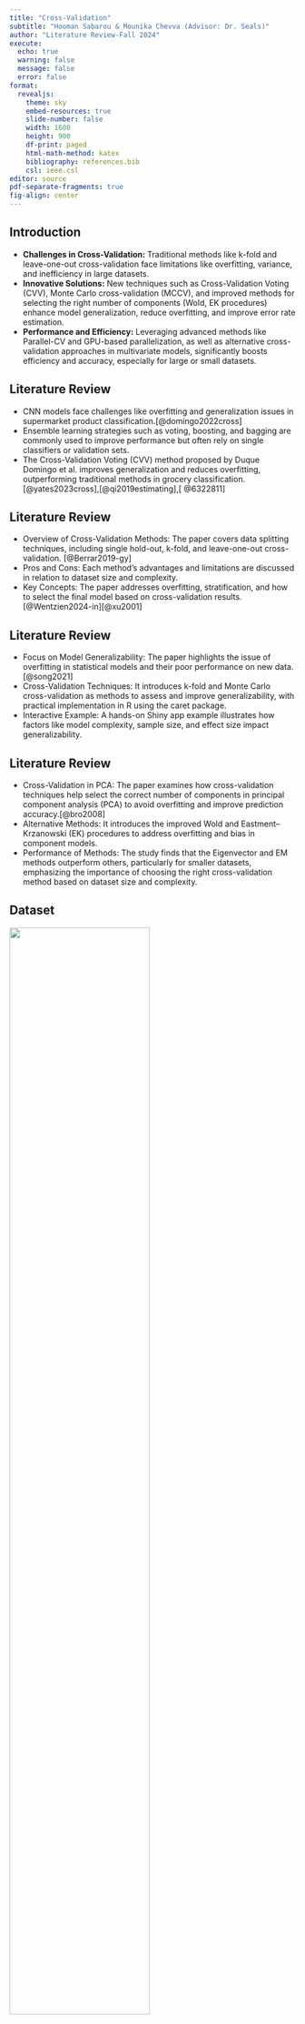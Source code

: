 ```yaml
---
title: "Cross-Validation"
subtitle: "Hooman Sabarou & Mounika Chevva (Advisor: Dr. Seals)"
author: "Literature Review-Fall 2024"
execute:
  echo: true
  warning: false
  message: false
  error: false
format: 
  revealjs:
    theme: sky
    embed-resources: true
    slide-number: false
    width: 1600
    height: 900
    df-print: paged
    html-math-method: katex
    bibliography: references.bib 
    csl: ieee.csl    
editor: source
pdf-separate-fragments: true
fig-align: center
---
```



## Introduction  {.smaller}

- **Challenges in Cross-Validation:** Traditional methods like k-fold and leave-one-out cross-validation face limitations like overfitting, variance, and inefficiency in large datasets. 
- **Innovative Solutions:** New techniques such as Cross-Validation Voting (CVV), Monte Carlo cross-validation (MCCV), and improved methods for selecting the right number of components (Wold, EK procedures) enhance model generalization, reduce overfitting, and improve error rate estimation.
- **Performance and Efficiency:** Leveraging advanced methods like Parallel-CV and GPU-based parallelization, as well as alternative cross-validation approaches in multivariate models, significantly boosts efficiency and accuracy, especially for large or small datasets.


## Literature Review {.smaller}

- CNN models face challenges like overfitting and generalization issues in supermarket product classification.[@domingo2022cross]
- Ensemble learning strategies such as voting, boosting, and bagging are commonly used to improve performance but often rely on single classifiers or validation sets.
- The Cross-Validation Voting (CVV) method proposed by Duque Domingo et al. improves generalization and reduces overfitting, outperforming traditional methods in grocery classification.[@yates2023cross],[@qi2019estimating],[ @6322811]

## Literature Review {.smaller}

- Overview of Cross-Validation Methods: The paper covers data splitting techniques, including single hold-out, k-fold, and leave-one-out cross-validation. [@Berrar2019-gy]
- Pros and Cons: Each method's advantages and limitations are discussed in relation to dataset size and complexity.
- Key Concepts: The paper addresses overfitting, stratification, and how to select the final model based on cross-validation results. [@Wentzien2024-in][@xu2001]


## Literature Review {.smaller}

- Focus on Model Generalizability: The paper highlights the issue of overfitting in statistical models and their poor performance on new data. [@song2021]
- Cross-Validation Techniques: It introduces k-fold and Monte Carlo cross-validation as methods to assess and improve generalizability, with practical implementation in R using the caret package.
- Interactive Example: A hands-on Shiny app example illustrates how factors like model complexity, sample size, and effect size impact generalizability.

## Literature Review {.smaller}

- Cross-Validation in PCA: The paper examines how cross-validation techniques help select the correct number of components in principal component analysis (PCA) to avoid overfitting and improve prediction accuracy.[@bro2008]
- Alternative Methods: It introduces the improved Wold and Eastment–Krzanowski (EK) procedures to address overfitting and bias in component models.
- Performance of Methods: The study finds that the Eigenvector and EM methods outperform others, particularly for smaller datasets, emphasizing the importance of choosing the right cross-validation method based on dataset size and complexity.

## Dataset {.smaller}

![](https://www.google.com/url?sa=i&url=https%3A%2F%2Fwww.hanbonforge.com%2Fblog%2FThe-quenching-process-in-forging-swords&psig=AOvVaw1KL2I3HFg9JIi2lMtDXSMM&ust=1731871953794000&source=images&cd=vfe&opi=89978449&ved=0CBQQjRxqFwoTCKD0vvrL4YkDFQAAAAAdAAAAABAE){width=70%}


- Martensite Starting Temperature


## Methodology {.smaller}

- Initial Data Exploration (Filtering & Removal)
  
- ### **Modeling Approach**:
- Untransformed Model: Directly modeled Ms using predictors like C, Mn, Ni, Si, Cr, with interaction terms. 
- Log-Transformed Model: Modeled log(Ms) to handle non-normality and stabilize variance, using the same predictors and interaction terms.

- Model Improvements (Predictors' Removal, Introducting Interaction Parameters, Outliers' Removal)

- Model Diagnostics (ANOVA, AIC, Cross-Validation, Check for Multicollinearity, Influential Points' Removal)

- Model Evaluation:
The log-transformed model showed significantly better performance with a lower AIC and cross-validation MSE.
Residual deviance and cross-validation confirmed that the log model generalized better to unseen data.
- Cross-Validation Refinement:
  + K-Fold Cross-Validation with More Folds
  + Leave-One-Out Cross-Validation (LOOCV) 
- Programing has been done by R [@R] in Rstudio (version 2024.04.2) 
- Utilized packages: tidyverse [@tidyverse], classpackage [@classpackage], 
ggplot2 [@gg], psych [@psych], and boot [@boot1,@boot2]

## Models

- ### First Model:

$Ms = 769.41 -286.71 C -16.42 Mn -14.04 Ni - 13.89 Si - 10.13Cr -41.45C:Mn - 8.36 C:Ni$

- ### Second Model: 

$log(Ms) = -6.69 - 0.51C - 0.03 Mn - 0.03 Ni - 0.03 Si - 0.02Cr - 0.07 C:Mn - 0.01C:Ni$

- ### Cross-Validation

Two kinds of cross-validation methods have been conducted: k-Fold and the Leave-One-Out Cross-Validation (LOOCV)

## k-Fold 

Interpretation

- ### Stability Across Folds: 

Both the 5-fold and 10-fold cross-validation results for the log-transformed model are extremely close, with very little variation between the fold types. This suggests that the log-transformed model is highly stable and performs consistently across different subsets of the data.

- ### Comparison with Untransformed Model:

The cross-validation errors for the log-transformed model (~0.0021) are significantly lower than those of the untransformed model (~774 to ~780). This indicates that the log-transformed model likely fits the data better and generalizes more effectively.

## LOOCV:

- ### Predictive Accuracy: 
The log-transformed model performs better in terms of LOOCV error, suggesting it is more reliable for prediction. 

- ### Practical Use: 
If the purpose of a model is interpretability or making predictions on the original scale of Ms, the untransformed model may still be relevant despite the higher LOOCV error. However, for optimal prediction accuracy, the log-transformed model is superior based on these results.

## Conclusion

- The log-transformed model is the preferred choice based on k-fold cross-validation results. It demonstrates both lower prediction error and stability across different folds, making it a robust and accurate model for predicting the Martensite start temperature. Therefore, the log-transformed model should be selected as the final model for this project, as it provides more reliable predictions and handles the underlying data structure more effectively.

- The log-transformed model shows a more stable and lower prediction error with LOOCV, supporting its choice as the better model in terms of predictive performance.


## References




